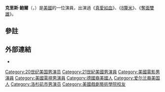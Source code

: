 {{Infobox person
| image = ChrisBauerSDComicConJuly2014.jpg
| caption = 2014年6月，在[[圣迭戈国际漫画展|圣迭戈国际漫画展]]上《[[真愛如血|真愛如血]]》的討論小組
| birth_date = {{birth date and age|1966|10|28}}
| birth_place = {{US}}[[加利福尼亞州|加利福尼亞州]][[洛杉磯|洛杉磯]]
| occupation = 演員
| children = Beau，Mercy
| birthname = Mark Christopher Bauer
| yearsactive = 1989–現在
| spouse = Laura Bauer（1997年至今）
}}
'''克里斯·鮑爾'''（{{lang-en|Mark Christopher "Chris" Bauer}}，{{bd|1966年|10月28日}}）是[[美國|美國]]的一位演員，出演過《[[真愛如血|真愛如血]]》、《[[8釐米|8釐米]]》、《[[奪面雙雄|奪面雙雄]]》。

==參註==
{{Reflist}}

==外部連結==
* {{IMDb name|0061777}}

{{DEFAULTSORT:Bauer, Chris}}
[[Category:20世纪美国男演员|Category:20世纪美国男演员]]
[[Category:21世紀美國男演員|Category:21世紀美國男演員]]
[[Category:美國電影男演員|Category:美國電影男演員]]
[[Category:美國電視男演員|Category:美國電視男演員]]
[[Category:德國裔美國人|Category:德國裔美國人]]
[[Category:爱尔兰裔美国人|Category:爱尔兰裔美国人]]
[[Category:洛杉矶市男演员|Category:洛杉矶市男演员]]
[[Category:美國戲劇藝術學院校友|Category:美國戲劇藝術學院校友]]